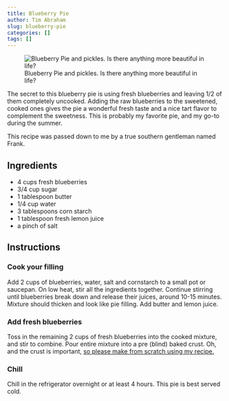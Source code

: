 ```yaml
---
title: Blueberry Pie
author: Tim Abraham
slug: blueberry-pie
categories: []
tags: []
---
```


![Blueberry Pie and pickles. Is there anything more beautiful in life?](img/blue.jpg)

The secret to this blueberry pie is using fresh blueberries and leaving $1/2$ of them completely uncooked. Adding the raw blueberries to the sweetened, cooked ones gives the pie a wonderful fresh taste and a nice tart flavor to complement the sweetness. This is probably my favorite pie, and my go-to during the summer.

This recipe was passed down to me by a true southern gentleman named Frank.

## Ingredients

* 4 cups fresh blueberries
* 3/4 cup sugar
* 1 tablespoon butter
* 1/4 cup water
* 3 tablespoons corn starch
* 1 tablespoon fresh lemon juice
* a pinch of salt

## Instructions

### Cook your filling

Add 2 cups of blueberries, water, salt and cornstarch to a small pot or saucepan. On low heat, stir all the ingredients together. Continue stirring until blueberries break down and release their juices, around 10-15 minutes. Mixture should thicken and look like pie filling. Add butter and lemon juice.

### Add fresh blueberries

Toss in the remaining 2 cups of fresh blueberries into the cooked mixture, and stir to combine. Pour entire mixture into a pre (blind) baked crust. Oh, and the crust is important, [so please make from scratch using my recipe.](https://www.timabe.me/pie-crust)

### Chill

Chill in the refrigerator overnight or at least 4 hours. This pie is best served cold.